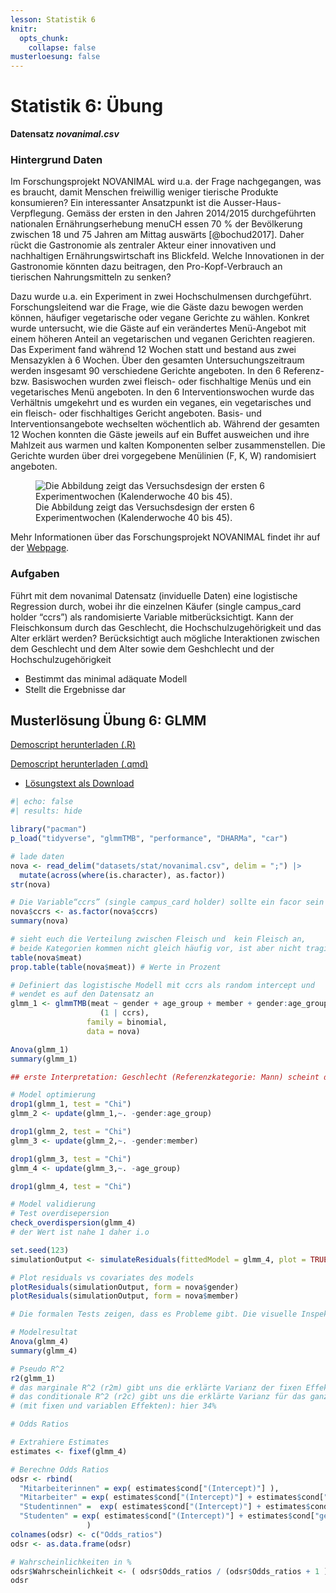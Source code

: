```yaml
---
lesson: Statistik 6
knitr:
  opts_chunk: 
    collapse: false
musterloesung: false
---
```



# Statistik 6: Übung

**Datensatz *novanimal.csv***

### Hintergrund Daten

Im Forschungsprojekt NOVANIMAL wird u.a. der Frage nachgegangen, was es braucht, damit Menschen freiwillig weniger tierische Produkte konsumieren? Ein interessanter Ansatzpunkt ist die Ausser-Haus-Verpflegung. Gemäss der ersten in den Jahren 2014/2015 durchgeführten nationalen Ernährungserhebung menuCH essen 70 % der Bevölkerung zwischen 18 und 75 Jahren am Mittag auswärts [@bochud2017]. Daher rückt die Gastronomie als zentraler Akteur einer innovativen und nachhaltigen Ernährungswirtschaft ins Blickfeld. Welche Innovationen in der Gastronomie könnten dazu beitragen, den Pro-Kopf-Verbrauch an tierischen Nahrungsmitteln zu senken?

Dazu wurde u.a. ein Experiment in zwei Hochschulmensen durchgeführt. Forschungsleitend war die Frage, wie die Gäste dazu bewogen werden können, häufiger vegetarische oder vegane Gerichte zu wählen. Konkret wurde untersucht, wie die Gäste auf ein verändertes Menü-Angebot mit einem höheren Anteil an vegetarischen und veganen Gerichten reagieren. Das Experiment fand während 12 Wochen statt und bestand aus zwei Mensazyklen à 6 Wochen. Über den gesamten Untersuchungszeitraum werden insgesamt 90 verschiedene Gerichte angeboten. In den 6 Referenz- bzw. Basiswochen wurden zwei fleisch- oder fischhaltige Menüs und ein vegetarisches Menü angeboten. In den 6 Interventionswochen wurde das Verhältnis umgekehrt und es wurden ein veganes, ein vegetarisches und ein fleisch- oder fischhaltiges Gericht angeboten. Basis- und Interventionsangebote wechselten wöchentlich ab. Während der gesamten 12 Wochen konnten die Gäste jeweils auf ein Buffet ausweichen und ihre Mahlzeit aus warmen und kalten Komponenten selber zusammenstellen. Die Gerichte wurden über drei vorgegebene Menülinien (F, K, W) randomisiert angeboten.

![Die Abbildung zeigt das Versuchsdesign der ersten 6 Experimentwochen (Kalenderwoche 40 bis 45).](figures/design_experiment.png)

Mehr Informationen über das Forschungsprojekt NOVANIMAL findet ihr auf der [Webpage](https://www.novanimal.ch).


### Aufgaben

Führt mit dem novanimal Datensatz (inviduelle Daten) eine logistische Regression durch, wobei ihr die einzelnen Käufer (single campus_card holder "ccrs") als randomisierte Variable mitberücksichtigt. Kann der Fleischkonsum durch das Geschlecht, die Hochschulzugehörigkeit und das Alter erklärt werden? Berücksichtigt auch mögliche Interaktionen zwischen dem Geschlecht und dem Alter sowie dem Geshchlecht und der Hochschulzugehörigkeit


-   Bestimmt das minimal adäquate Modell
-   Stellt die Ergebnisse dar



::::{.content-hidden unless-meta="musterloesung"}

:::{.callout-note}

## Musterlösung Übung 6: GLMM

[Demoscript herunterladen (.R)](../purl/Statistik6_Uebung.R){.dld}

[Demoscript herunterladen (.qmd)](../purl/Statistik6_Uebung.qmd){.dld}

- [Lösungstext als Download](Statistik6_Loesung.pdf)


```r
#| echo: false
#| results: hide

library("pacman")
p_load("tidyverse", "glmmTMB", "performance", "DHARMa", "car")
```

```r
# lade daten
nova <- read_delim("datasets/stat/novanimal.csv", delim = ";") |>
  mutate(across(where(is.character), as.factor))
str(nova)

# Die Variable“ccrs” (single campus_card holder) sollte ein facor sein
nova$ccrs <- as.factor(nova$ccrs)
summary(nova)

# sieht euch die Verteilung zwischen Fleisch und  kein Fleisch an,
# beide Kategorien kommen nicht gleich häufig vor, ist aber nicht tragisch
table(nova$meat) 
prop.table(table(nova$meat)) # Werte in Prozent

# Definiert das logistische Modell mit ccrs als random intercept und
# wendet es auf den Datensatz an
glmm_1 <- glmmTMB(meat ~ gender + age_group + member + gender:age_group + gender:member + 
                    (1 | ccrs), 
                 family = binomial, 
                 data = nova)

Anova(glmm_1)
summary(glmm_1)

## erste Interpretation: Geschlecht (Referenzkategorie: Mann) scheint den Fleischkonsum positiv zu beeinflussen, schauen wir ob wir das Model vereinfachen können:

# Model optimierung
drop1(glmm_1, test = "Chi")
glmm_2 <- update(glmm_1,~. -gender:age_group)

drop1(glmm_2, test = "Chi")
glmm_3 <- update(glmm_2,~. -gender:member)

drop1(glmm_3, test = "Chi")
glmm_4 <- update(glmm_3,~. -age_group)

drop1(glmm_4, test = "Chi")
```

```r
# Model validierung
# Test overdisepersion
check_overdispersion(glmm_4)
# der Wert ist nahe 1 daher i.o

set.seed(123)
simulationOutput <- simulateResiduals(fittedModel = glmm_4, plot = TRUE, n = 500)

# Plot residuals vs covariates des models
plotResiduals(simulationOutput, form = nova$gender)
plotResiduals(simulationOutput, form = nova$member)

# Die formalen Tests zeigen, dass es Probleme gibt. Die visuelle Inspektion zeigt jedoch, dass es überhaupt keine Probleme gibt und die Residiuen beinahe perfekt normalverteilt sind (dies zeigt, dass die Testergebnisse stark von der Anzahl der Beobachtungen (in diesem Fall viele) abhängen).
```

```r
# Modelresultat
Anova(glmm_4)
summary(glmm_4)

# Pseudo R^2
r2(glmm_1)
# das marginale R^2 (r2m) gibt uns die erklärte Varianz der fixen Effekte: hier 4% (das ist sehr wenig)
# das conditionale R^2 (r2c) gibt uns die erklärte Varianz für das ganze Modell
# (mit fixen und variablen Effekten): hier 34% 
```


```r
# Odds Ratios

# Extrahiere Estimates
estimates <- fixef(glmm_4)

# Berechne Odds Ratios
odsr <- rbind( 
  "Mitarbeiterinnen" = exp( estimates$cond["(Intercept)"] ), 
  "Mitarbeiter" = exp( estimates$cond["(Intercept)"] + estimates$cond["genderM"]),
  "Studentinnen" =  exp( estimates$cond["(Intercept)"] + estimates$cond["memberStudierende"]),
  "Studenten" = exp( estimates$cond["(Intercept)"] + estimates$cond["genderM"] + estimates$cond["memberStudierende"])
                 )
colnames(odsr) <- c("Odds_ratios")
odsr <- as.data.frame(odsr)
```


```r
# Wahrscheinlichkeiten in %
odsr$Wahrscheinlichkeit <- ( odsr$Odds_ratios / (odsr$Odds_ratios + 1 ) )
odsr
```


:::
:::: 
